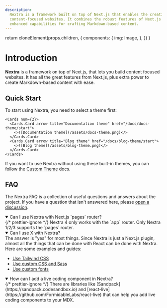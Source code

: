 ```yaml
---
description:
  Nextra is a framework built on top of Next.js that enables the creation of
  content-focused websites. It combines the robust features of Next.js with
  enhanced capabilities for crafting Markdown-based content.
---
```



  return cloneElement(props.children, {
    components: {
      img: Image,
    },
  })
}

# Introduction

**Nextra** is a framework on top of Next.js, that lets you build content focused
websites. It has all the great features from Next.js, plus extra power to create
Markdown-based content with ease.

## Quick Start

To start using Nextra, you need to select a theme first:

```
<Cards num={2}>
  <Cards.Card arrow title="Documentation theme" href="/docs/docs-theme/start">
    <>![Documentation theme](/assets/docs-theme.png)</>
  </Cards.Card>
  <Cards.Card arrow title="Blog theme" href="/docs/blog-theme/start">
    <>![Blog theme](/assets/blog-theme.png)</>
  </Cards.Card>
</Cards>
```

If you want to use Nextra without using these built-in themes, you can follow
the [Custom Theme](/docs/custom-theme) docs.

## FAQ

The Nextra FAQ is a collection of useful questions and answers about the
project. If you have a question that isn't answered here, please
[open a discussion](https://github.com/shuding/nextra/discussions).

<details open>
  {/* prettier-ignore */}
  <summary className="mb-2">Can I use Nextra with Next.js `pages` router?</summary>
  Nextra 4 only works with the `app` router. Only Nextra 1/2/3 supports the
  `pages` router.
</details>

<details open>
  <summary className="mb-2">Can I use X with Nextra?</summary>
  The answer is "yes" for most things. Since Nextra is just a Next.js plugin, almost all the things
  that can be done with React can be done with Nextra. Here are some examples and guides:

- [Use Tailwind CSS](/docs/guide/tailwind-css)
- [Use custom CSS and Sass](/docs/guide/custom-css)
- [Use custom fonts](https://nextjs.org/docs/basic-features/font-optimization)

</details>

<details open>
  {/* prettier-ignore */}
  <summary className="mb-2">How can I add a live coding component in Nextra?</summary>
  There are libraries like [Sandpack](https://sandpack.codesandbox.io) and
  [react-live](https://github.com/FormidableLabs/react-live) that can help you
  add live coding components to your MDX.
</details>
